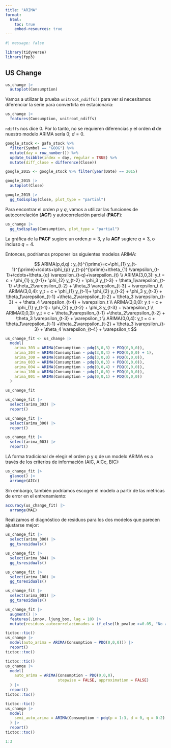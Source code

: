 ```yaml
---
title: "ARIMA"
format: 
  html:
    toc: true
    embed-resources: true
---
```


```r
#| message: false

library(tidyverse)
library(fpp3)
```

## US Change

```r
us_change |> 
  autoplot(Consumption)
```

Vamos a utilizar la prueba `unitroot_ndiffs()` para ver si necesitamos diferenciar la serie para convertirla en estacionaria:

```r
us_change |> 
  features(Consumption, unitroot_ndiffs)
```

`ndiffs` nos dice 0. Por lo tanto, no se requieren diferencias y el orden **d** de nuestro modelo ARIMA sería 0; $d = 0$.

```r
google_stock <- gafa_stock %>%
  filter(Symbol == "GOOG") %>%
  mutate(day = row_number()) %>%
  update_tsibble(index = day, regular = TRUE) %>% 
  mutate(diff_close = difference(Close))

google_2015 <- google_stock %>% filter(year(Date) == 2015)

google_2015 |> 
  autoplot(Close)

google_2015 |> 
  gg_tsdisplay(Close, plot_type = "partial")
```


Para encontrar el orden $p$ y $q$, vamos a utilizar las funciones de autocorrelación (**ACF**) y autocorrelación parcial (**PACF**):

```r
us_change |> 
  gg_tsdisplay(Consumption, plot_type = "partial")
```

La gráfica de la **PACF** sugiere un orden $p = 3$, y la **ACF** sugiere $q = 3$, o incluso $q = 4$.

Entonces, podríamos proponer los siguientes modelos ARIMA:

$$
ARIMA(p,d,q) : y_{t}^{\prime}=c+\phi_{1} y_{t-1}^{\prime}+\cdots+\phi_{p} y_{t-p}^{\prime}+\theta_{1} \varepsilon_{t-1}+\cdots+\theta_{q} \varepsilon_{t-q}+\varepsilon_{t} \\
ARIMA(3,0,3): y_t = c +  \phi_{1} y_{t-1}+ \phi_{2} y_{t-2} + \phi_3 y_{t-3} + \theta_1\varepsilon_{t-1} +\theta_2\varepsilon_{t-2} + \theta_3 \varepsilon_{t-3} + \varepsilon_t \\
ARIMA(3,0,4): y_t = c +  \phi_{1} y_{t-1}+ \phi_{2} y_{t-2} + \phi_3 y_{t-3} + \theta_1\varepsilon_{t-1} +\theta_2\varepsilon_{t-2} + \theta_3 \varepsilon_{t-3} + + \theta_4 \varepsilon_{t-4} + \varepsilon_t   \\
ARIMA(3,0,0): y_t = c +  \phi_{1} y_{t-1}+ \phi_{2} y_{t-2} + \phi_3 y_{t-3} + \varepsilon_t \\
ARIMA(0,0,3): y_t = c + \theta_1\varepsilon_{t-1} +\theta_2\varepsilon_{t-2} + \theta_3 \varepsilon_{t-3} + \varepsilon_t \\
ARIMA(0,0,4): y_t = c + \theta_1\varepsilon_{t-1} +\theta_2\varepsilon_{t-2} + \theta_3 \varepsilon_{t-3} + \theta_4 \varepsilon_{t-4} + \varepsilon_t
$$


```r
us_change_fit <- us_change |> 
  model(
    arima_303 = ARIMA(Consumption ~ pdq(3,0,3) + PDQ(0,0,0)),
    arima_304 = ARIMA(Consumption ~ pdq(3,0,4) + PDQ(0,0,0) + 1),
    arima_300 = ARIMA(Consumption ~ pdq(3,0,0) + PDQ(0,0,0)),
    arima_003 = ARIMA(Consumption ~ pdq(0,0,3) + PDQ(0,0,0)),
    arima_004 = ARIMA(Consumption ~ pdq(0,0,4) + PDQ(0,0,0)),
    arima_100 = ARIMA(Consumption ~ pdq(1,0,0) + PDQ(0,0,0)),
    arima_001 = ARIMA(Consumption ~ pdq(0,0,1) + PDQ(0,0,0))
  )

us_change_fit
```

```r
us_change_fit |> 
  select(arima_303) |> 
  report()

us_change_fit |> 
  select(arima_300) |> 
  report()

us_change_fit |> 
  select(arima_003) |> 
  report()
```

LA forma tradicional de elegir el orden p y q de un modelo ARIMA es a través de los criterios de información (AIC, AICc, BIC):

```r
us_change_fit |> 
  glance() |> 
  arrange(AICc)
```

Sin embargo, también podríamos escoger el modelo a partir de las métricas de error en el entrenamiento:

```r
accuracy(us_change_fit) |> 
  arrange(MAE)
```

Realizamos el diagnóstico de residuos para los dos modelos que parecen ajustarse mejor:

```r
us_change_fit |> 
  select(arima_300) |> 
  gg_tsresiduals()

us_change_fit |> 
  select(arima_304) |> 
  gg_tsresiduals()

us_change_fit |> 
  select(arima_100) |> 
  gg_tsresiduals()

us_change_fit |> 
  select(arima_001) |> 
  gg_tsresiduals()
```

```r
us_change_fit |> 
  augment() |> 
  features(.innov, ljung_box, lag = 10) |> 
  mutate(residuos_autocorrelacionados = if_else(lb_pvalue >=0.05, "No autocorrelación", "Autocorrelacionados"))
```

```r
tictoc::tic()
us_change |> 
  model(auto_arima = ARIMA(Consumption ~ PDQ(0,0,0))) |> 
  report()
tictoc::toc()
```

```r
tictoc::tic()
us_change |> 
  model(
    auto_arima = ARIMA(Consumption ~ PDQ(0,0,0), 
                       stepwise = FALSE, approximation = FALSE)
  ) |> 
  report()
tictoc::toc()
```

```r
tictoc::tic()
us_change |> 
  model(
    semi_auto_arima = ARIMA(Consumption ~ pdq(p = 1:3, d = 0, q = 0:2) + PDQ(0,0,0))
  ) |> 
  report()
tictoc::toc()
```

```r
1:3
```

